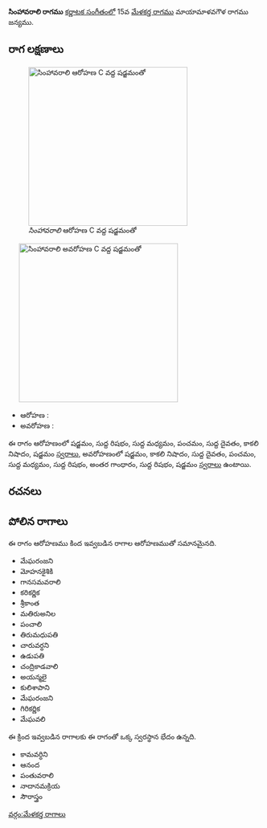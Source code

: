 {{Infobox ragam
	| name          	= సింహావరాలి
	| synonym	    	= 
	| mela          	= 
	| chakra        	= 
	| janaka        	= 
	| type          	= షడవ-సంపూర్ణ
	| arohanam      	= {{svaraC|S|R1|M1|P|D1|N3|S'}} 
	| avarohanam    	= {{svaraC|S'|N3|D1|P|M1|R1|G3|R1|S}}
	| jeeva         	=
	| chhaya        	=
	| nyasa         	=
	| vishesha      	= 
	| equivalent  		= 
}}
{{కర్ణాటక సంగీత రాగాలు}}
'''సింహావరాలి రాగము''' [[కర్ణాటక సంగీతం]]లో 15వ [[మేళకర్త రాగము]] మాయామాళవగౌళ రాగము జన్యము. 


==రాగ లక్షణాలు==
[[Image:simhavarali_ar_kb2wiki.png|thumb|right|316px|''సింహావరాలి'' ఆరోహణ C వద్ద షడ్జమంతో]]
	[[Image:simhavarali_av_kb2wiki.png|thumb|right|316px|''సింహావరాలి'' అవరోహణ C వద్ద షడ్జమంతో]]

* ఆరోహణ : {{svaraC|S|R1|M1|P|D1|N3|S'}} 
* అవరోహణ : {{svaraC|S'|N3|D1|P|M1|R1|G3|R1|S}}

ఈ రాగం ఆరోహణంలో షడ్జమం, సుద్ద  రిషభం, సుద్ద మధ్యమం, పంచమం, సుద్ద దైవతం, కాకలి  నిషాదం, షడ్జమం [[స్వరాలు]], అవరోహణంలో షడ్జమం, కాకలి  నిషాదం, సుద్ద దైవతం, పంచమం, సుద్ద మధ్యమం, సుద్ద  రిషభం, అంతర గాంధారం, సుద్ద  రిషభం, షడ్జమం [[స్వరాలు]] ఉంటాయి.

==రచనలు==



==పోలిన రాగాలు==
ఈ రాగం ఆరోహణము కింద ఇవ్వబడిన రాగాల ఆరోహణముతో సమానమైనది.
* మేఘరంజని
* మోహనకైశికి
*  గానసమవరాలి
* కరికర్ణిక
* శ్రీకాంత
* మతిరుఅనిల
* పంచాలి
* తిరుమధుపతి
* చారువర్ధని
* ఉడుపతి
* చంద్రికాడవాలి
* అయన్మలై
* కులిశాపాని
* మేఘరంజని
* గిరికర్ణిక
* మేఘవలి

ఈ క్రింద ఇవ్వబడిన రాగాలకు ఈ రాగంతో ఒక్క స్వరస్థాన భేదం ఉన్నది.
* కామవర్ధిని
* ఆనంద
* పంతువరాలి
* నాదానమక్రియ
* సౌరాస్త్రం



[[వర్గం:మేళకర్త రాగాలు]]